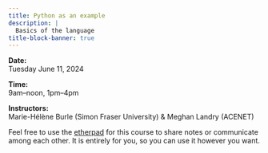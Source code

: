```yaml
---
title: Python as an example
description: |
  Basics of the language
title-block-banner: true
---
```


:::{.topdef}

**Date:** \
Tuesday June 11, 2024

**Time:** \
9am–noon, 1pm–4pm

**Instructors:** \
Marie-Hélène Burle (Simon Fraser University) & Meghan Landry (ACENET)

:::

:::{.note}

Feel free to use the [etherpad](https://etherpad.wikimedia.org/p/dhsi24) for this course to share notes or communicate among each other. It is entirely for you, so you can use it however you want.

:::
